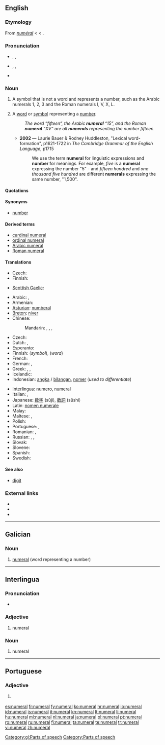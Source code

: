 {{also|numéral}}
==English==
{{wikipedia}}

===Etymology===
From {{etyl|frm}} ''[[numéral]]'' < {{etyl|la}} {{term|numeralis|numerālis|pertaing to a number|lang=la}} < {{term|numerus||a number|lang=la}}.

===Pronunciation===
* {{a|RP}} {{enPR|nyo͞o'mərəl}}, {{IPA|/ˈnjuːməɹəl/}}, {{SAMPA|/'nju:m@r@l/}}
* {{a|US}} {{enPR|no͞o'mərəl}}, {{IPA|/ˈnumɝəl/}}, {{SAMPA|/'num3r@l/}}
* {{audio|en-us-numeral.ogg|Audio (US)}}

===Noun===
{{en-noun}}

# A symbol that is not a word and represents a number, such as the Arabic numerals 1, 2, 3 and the Roman numerals I, V, X, L.
# {{linguistics}} A [[word]] or [[symbol]] representing a [[number]].
#: ''The word “fifteen”, the Arabic '''numeral''' “15”, and the Roman '''numeral''' “XV” are all '''numerals''' representing the number fifteen.''
#* '''2002''' — Laurie Bauer & Rodney Huddleston, "Lexical word-formation", p1621-1722 in ''The Cambridge Grammar of the English Language'', p1715
#*: We use the term '''numeral''' for linguistic expressions and '''number''' for meanings.  For example, ''five'' is a '''numeral''' expressing the number "5" - and ''fifteen hundred'' and ''one thousand five hundred'' are different '''numerals''' expressing the same number, "1,500".

====Quotations====
{{seeCites}}

====Synonyms====
* {{sense|word or symbol representing a number}} [[number]]

====Derived terms====
* [[cardinal numeral]]
* [[ordinal numeral]]
* [[Arabic numeral]]
* [[Roman numeral]]

====Translations====
{{trans-top|non-word symbol that represents a number}}
* Czech: {{t+|cs|číslice|f}}
* Finnish: {{t+|fi|numeraali}}
{{trans-mid}}
* [[Scottish Gaelic]]: {{t-|gd|figear|m|xs=Scottish Gaelic}}
{{trans-bottom}}

{{trans-top|word or symbol representing a number}}
* Arabic: {{t-|ar|عدد|m|tr=`adad}}, {{t-|ar|رقم|m|tr=raqam}}
* Armenian: {{t-|hy|թվական|tr=t'vakan}}
* [[Asturian]]: [[numberal]]
* [[Breton]]: [[niver]] {{m}}
* Chinese:
*: Mandarin: {{t-|cmn|數詞|sc=Hani}},  {{t|cmn|数词|tr=shùcí|sc=Hani}},  {{t-|cmn|數字|sc=Hani}},  {{t-|cmn|数字|tr=shùzì|sc=Hani}}
* Czech: {{t-|cs|číslovka|f}}
* Dutch: {{t+|nl|nummer|n}}, {{t+|nl|getal|n}}
* Esperanto: {{t+|eo|numeralo|xs=Esperanto}}
* Finnish: {{t+|fi|numero}} (''symbol''), {{t+|fi|numeraali}} (''word'')
* French: {{t+|fr|chiffre|m}}
* German: {{t+|de|Zahl|f}}, {{t+|de|Ziffer|f}}
* Greek: {{t+|el|αριθμός|m|tr=arithmós}}, {{t+|el|νούμερο|n|tr=noúmero}}, {{t+|el|ψηφίο|n|tr=psephío}}
* Icelandic: {{t+|is|töluorð|n}}
* Indonesian: [[angka]] / [[bilang|bilangan]], [[nomer]] (''used to differentiate'')
{{trans-mid}}
* [[Interlingua]]: [[numero#Interlingua|numero]], [[numeral#Interlingua|numeral]]
* Italian: {{t+|it|numero|m}}, {{t+|it|cifra|f}}
* Japanese: [[数字]] (sūji), [[数詞]] (sūshi)
* Latin: [[nomen numerale]]
* Malay: {{t+|ms|angka|xs=Malay}}
* Maltese: {{t-|mt|numru|xs=Maltese}}, {{t-|mt|ċifra|xs=Maltese}}
* Polish: {{t+|pl|liczebnik|m}}
* Portuguese: {{t+|pt|número}}, {{t+|pt|numeral}}
* Romanian: {{t+|ro|număr|n}}, {{t+|ro|numeral|n}}
* Russian: {{t+|ru|числительное|tr=čislítel’noje}},  {{t-|ru|имя числительное|n|tr=ímja čislítel’noje}},  {{t+|ru|цифра|f|tr=cífra}}
* Slovak: {{t-|sk|číslovka|f}}
* Slovene: {{t-|sl|številka}}
* Spanish: {{t-|es|numeral|m}}
* Swedish: {{t+|sv|siffra|c}}
{{trans-bottom}}

====See also====
* [[digit]]

===External links===
* {{R:Webster 1913}}
* {{R:Century 1911}}
* {{R:OneLook}}

----

==Galician==

===Noun===
{{gl-noun|m|numerais}}

# {{grammar|lang=gl}} [[#English|numeral]] (word representing a number)

[[Category:gl:Parts of speech]]

----

==Interlingua==

===Pronunciation===
* {{IPA|/numeˈral/|lang=ia}}

===Adjective===
{{infl|ia|adjective}}

# numeral

===Noun===
{{infl|ia|noun}}

# numeral

[[Category:Parts of speech]]

----

==Portuguese==

===Adjective===
{{pt-adj|numera|l|comp=no}}

# {{linguistics|lang=pt}} {{l|en|numeral}}

[[es:numeral]]
[[fr:numeral]]
[[fy:numeral]]
[[ko:numeral]]
[[hr:numeral]]
[[io:numeral]]
[[id:numeral]]
[[is:numeral]]
[[it:numeral]]
[[kn:numeral]]
[[lt:numeral]]
[[li:numeral]]
[[hu:numeral]]
[[ml:numeral]]
[[nl:numeral]]
[[ja:numeral]]
[[pl:numeral]]
[[pt:numeral]]
[[ro:numeral]]
[[ru:numeral]]
[[fi:numeral]]
[[ta:numeral]]
[[te:numeral]]
[[tr:numeral]]
[[vi:numeral]]
[[zh:numeral]]